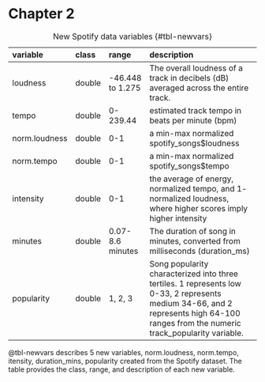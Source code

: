 # Chapter 2 {.unnumbered}

| variable      | class  | range            | description                                                                                                                                                                          |
|:--------|:--------|:--------|:----------------------------------------------|
| loudness      | double | -46.448 to 1.275 | The overall loudness of a track in decibels (dB) averaged across the entire track.                                                                                                   |
| tempo         | double | 0-239.44         | estimated track tempo in beats per minute (bpm)                                                                                                                                      |
| norm.loudness | double | 0-1              | a min-max normalized spotify_songs\$loudness                                                                                                                                         |
| norm.tempo    | double | 0-1              | a min-max normalized spotify_songs\$tempo                                                                                                                                            |
| intensity     | double | 0-1              | the average of energy, normalized tempo, and 1- normalized loudness, where higher scores imply higher intensity                                                                      |
| minutes       | double | 0.07-8.6 minutes | The duration of song in minutes, converted from milliseconds (duration_ms)                                                                                                           |
| popularity    | double | 1, 2, 3          | Song popularity characterized into three tertiles. 1 represents low 0-33, 2 represents medium 34-66, and 2 represents high 64-100 ranges from the numeric track_popularity variable. |

: New Spotify data variables {#tbl-newvars}

\@tbl-newvars describes 5 new variables, norm.loudness, norm.tempo, itensity, duration_mins, popularity created from the Spotify dataset. The table provides the class, range, and description of each new variable.
